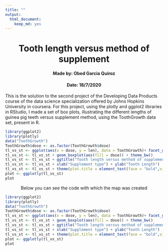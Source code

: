 ```yaml
---
title: ""
output: 
  html_document: 
    keep_md: yes
---
```

<div style="text-align: center">
# Tooth length versus method of supplement
#### Made by: Obed Garcia Quiroz
#### Date: 18/7/2020
<div/>

<div style="text-align: left">
This is the solution to the second project of the Developing Data Products course of the data science specialization offered by Johns Hopkins University in coursera. For this project, using the plotly and ggplot2 libraries in RStudio, I made a set of box plots, illustrating the different lengths of guinea pig teeth versus supplement method, using the ToothGrowth data set, present in R.
<div style="text-align: left">

<div/>

```r
library(ggplot2)
library(plotly)
data("ToothGrowth")
ToothGrowth$dose <- as.factor(ToothGrowth$dose)
tl_vs_st <- ggplot(aes(x = dose, y = len), data = ToothGrowth)+ facet_grid(~ supp)
tl_vs_st <- tl_vs_st + geom_boxplot(aes(fill = dose)) + theme_bw()
tl_vs_st <- tl_vs_st + ggtitle("Tooth length versus method of supplement")
tl_vs_st <- tl_vs_st + xlab("Supplement type") + ylab("Tooth Length")
tl_vs_st <- tl_vs_st + theme(plot.title = element_text(face = "bold",vjust = 3, hjust = 0.5))
plot <- ggplotly(tl_vs_st)
plot
```

<div/>
<div style="text-align: center"> 
Below you can see the code with which the map was created

<div/>
<div style="text-align: left">
```r
library(ggplot2)
library(plotly)
data("ToothGrowth")
ToothGrowth$dose <- as.factor(ToothGrowth$dose)
tl_vs_st <- ggplot(aes(x = dose, y = len), data = ToothGrowth)+ facet_grid(~ supp)
tl_vs_st <- tl_vs_st + geom_boxplot(aes(fill = dose)) + theme_bw()
tl_vs_st <- tl_vs_st + ggtitle("Tooth length versus method of supplement")
tl_vs_st <- tl_vs_st + xlab("Supplement type") + ylab("Tooth Length")
tl_vs_st <- tl_vs_st + theme(plot.title = element_text(face = "bold",vjust = 3, hjust = 0.5))
plot <- ggplotly(tl_vs_st)
plot
```
<div/>
